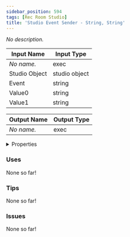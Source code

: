 ```yaml
---
sidebar_position: 594
tags: [Rec Room Studio]
title: 'Studio Event Sender - String, String'
---
```


*No description.*




<EsbSvg />

| Input Name | Input Type |
|-----------|-----------|
| *No name.* | exec |
| Studio Object | studio object |
| Event | string |
| Value0 | string |
| Value1 | string |

| Output Name | Output Type |
|-----------|-----------|
| *No name.* | exec |


<details>
  <summary>Properties</summary>
  <div>
    <div>
    <table>
      <thead>
        <tr>
          <th>Is beta required?</th>
          <th>❌</th>
        </tr>
        <tr>
          <th>Is this chip a trolling risk?</th>
          <th>❌</th>
        </tr>
        <tr>
          <th>Is this chip a role assignment risk?</th>
          <th>❌</th>
        </tr>
        <tr>
          <th>Chip UUID</th>
          <th>06225a58-e343-4cec-b93b-949f69a430c7</th>
        </tr>
      </thead>
    </table>
    </div>
  </div>
</details>

### Uses

None so far!

### Tips

None so far!

### Issues

None so far!